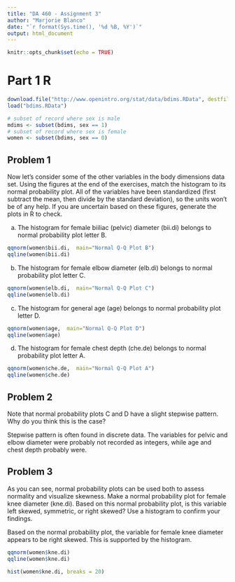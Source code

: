---
title: "DA 460 - Assignment 3"
author: "Marjorie Blanco"
date: "`r format(Sys.time(), '%d %B, %Y')`"
output: html_document
---

```{r setup, include=FALSE}
knitr::opts_chunk$set(echo = TRUE)
```

# Part 1 R

```{r}
download.file("http://www.openintro.org/stat/data/bdims.RData", destfile = "bdims.RData")
load("bdims.RData")

# subset of record where sex is male
mdims <- subset(bdims, sex == 1)
# subset of record where sex is female
women <- subset(bdims, sex == 0)
```

## Problem 1

Now let's consider some of the other variables in the body dimensions data set. Using the figures at the end of the exercises, match the histogram to its normal probability plot. All of the variables have been standardized (first subtract the mean, then divide by the standard deviation), so the units won't be of any help. If you are uncertain based on these figures, generate the plots in R to check.


a. The histogram for female biiliac (pelvic) diameter (bii.di) belongs to normal probability plot letter B.
```{r}
qqnorm(women$bii.di,  main="Normal Q-Q Plot B")
qqline(women$bii.di)
```

b. The histogram for female elbow diameter (elb.di) belongs to normal probability plot letter C.

```{r}
qqnorm(women$elb.di,  main="Normal Q-Q Plot C")
qqline(women$elb.di)
```

c. The histogram for general age (age) belongs to normal probability plot letter D.

```{r}
qqnorm(women$age,  main="Normal Q-Q Plot D")
qqline(women$age)
```

d. The histogram for female chest depth (che.de) belongs to normal probability plot letter A.

```{r}
qqnorm(women$che.de,  main="Normal Q-Q Plot A")
qqline(women$che.de)
```

## Problem 2

Note that normal probability plots C and D have a slight stepwise pattern.
Why do you think this is the case?

Stepwise pattern is often found in discrete data. The variables for pelvic and elbow diameter were probably not recorded as integers, while age and chest depth probably were. <TBD>


## Problem 3

As you can see, normal probability plots can be used both to assess normality and visualize skewness. Make a normal probability plot for female knee diameter (kne.di). Based on this normal probability plot, is this variable left skewed, symmetric, or right skewed? Use a histogram to confirm your findings.

Based on the normal probability plot, the variable for female knee diameter appears to be right skewed. This is supported by the histogram.

```{r}
qqnorm(women$kne.di)
qqline(women$kne.di)

hist(women$kne.di, breaks = 20)
```

